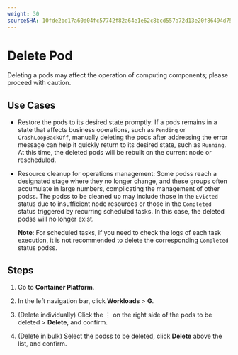 ```yaml
---
weight: 30
sourceSHA: 10fde2bd17a60d04fc57742f82a64e1e62c8bcd557a72d13e20f86494d75c054
---
```


# Delete Pod

Deleting a pods may affect the operation of computing components; please proceed with caution.

## Use Cases

- Restore the pods to its desired state promptly: If a pods remains in a state that affects business operations, such as `Pending` or `CrashLoopBackOff`, manually deleting the pods after addressing the error message can help it quickly return to its desired state, such as `Running`. At this time, the deleted pods will be rebuilt on the current node or rescheduled.

- Resource cleanup for operations management: Some podss reach a designated stage where they no longer change, and these groups often accumulate in large numbers, complicating the management of other podss. The podss to be cleaned up may include those in the `Evicted` status due to insufficient node resources or those in the `Completed` status triggered by recurring scheduled tasks. In this case, the deleted podss will no longer exist.

  **Note**: For scheduled tasks, if you need to check the logs of each task execution, it is not recommended to delete the corresponding `Completed` status podss.

## Steps

1. Go to **Container Platform**.

2. In the left navigation bar, click **Workloads** > **G**.

3. (Delete individually) Click the ⋮ on the right side of the pods to be deleted > **Delete**, and confirm.

4. (Delete in bulk) Select the podss to be deleted, click **Delete** above the list, and confirm.

